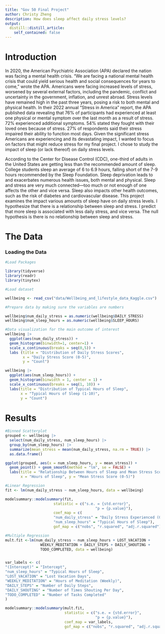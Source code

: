 ```yaml
---
title: "Gov 50 Final Project"
author: Christy Zheng
description: How does sleep affect daily stress levels?
output:
  distill::distill_article:
    self_contained: false
---
```


# Introduction

In 2020, the American Psychiatric Association (APA) declared the nation was 
facing a mental health crisis. "We are facing a national mental health crisis 
that could yield serious health and social consequences for years to come," 
wrote the APA. Americans were facing increased levels of stress, worsened by 
several external factors, including the pandemic, conflict and uncertainty in 
the government, inflation, and unrest abroad. Stress levels have remained high 
in the past three years, posing a risk to both mental and physical health. In 
their 2022 annual "Stress in America" report, the APA published data revealing 
that 76% of participants had experienced at least one physical or mental symptom
over the last month as a result of stress. 72% experienced additional symptoms. 
54% stated they fought with their loved ones because of stress. 27% of 
respondents said their stress impaired their ability to function most days. 
Given the significant stress Americans are experiencing and its devastating 
impact, I wanted to focus on factors that might reduce stress for my final 
project. I chose to study the impact of sleep (or lack thereof) on daily stress 
levels.

According to the Center for Disease Control (CDC), one-third of adults in the 
United States are getting less than the recommended amount of sleep. College 
students sleep an average of 6 to 6.9 hours, falling short of the 7-9 hours 
recommended by the Sleep Foundation. Sleep deprivation leads to and exacerbates 
numerous health issues, both mental and physical. Sleep and stress are very much
connected—too much or not enough of one affects the other and vice versa. Sleep 
also impacts other health outcomes, such as the risk of diabetes and 
cardiovascular disease. This project examines the impact various amounts of 
sleep have on daily stress levels. I hypothesize that there is a relationship 
between sleep and stress. I predict that more sleep is associated with less 
daily stress, and vice versa. The null hypothesis is there is no relationship 
between sleep and stress. 

# The Data

### Loading the Data

```r
#Load Packages

library(tidyverse)
library(readr)
library(tinytex)

#Load dataset

wellbeing <- read_csv("data/Wellbeing_and_lifestyle_data_Kaggle.csv")

#Prepare data by making sure the variables are numbers

wellbeing$num_daily_stress = as.numeric(wellbeing$DAILY_STRESS)
wellbeing$num_sleep_hours = as.numeric(wellbeing$SLEEP_HOURS)

#Data visualization for the main outcome of interest
wellbeing |>
  ggplot(aes(num_daily_stress)) +
  geom_histogram(binwidth=1, center=1) +
  scale_x_continuous(breaks = seq(0,5)) +
  labs (title = "Distribution of Daily Stress Scores", 
        x = "Daily Stress Score (0-5)",
        y = "Count")

wellbeing |>
  ggplot(aes(num_sleep_hours)) +
  geom_histogram(binwidth = 1, center = 1) +
  scale_x_continuous(breaks = seq(1, 10)) +
  labs(title = "Distribution of Typical Hours of Sleep",
       x = "Typical Hours of Sleep (1-10)",
       y = "Count")

```

# Results

```r
#Binned Scatterplot
grouped <- wellbeing |>
  select(num_daily_stress, num_sleep_hours) |>
  group_by(num_sleep_hours) |>
  summarize(mean_stress = mean(num_daily_stress, na.rm = TRUE)) |>
  as.data.frame()

ggplot(grouped, aes(x = num_sleep_hours, y = mean_stress)) +
  geom_point() + geom_smooth(method = "lm", se = FALSE) +
  labs(title = "Relationship Between Hours of Sleep and Mean Stress Score", 
       x = "Hours of Sleep", y = "Mean Stress Score (0-5)")

#Linear Regression
fit <- lm(num_daily_stress ~ num_sleep_hours, data = wellbeing)

modelsummary::modelsummary(fit,
                      statistic = c("s.e. = {std.error}",
                                         "p = {p.value}"),
                      coef_map = c(
                      "num_daily_stress" = "Daily Stress Experienced (0-5)", 
                      "num_sleep_hours" = "Typical Hours of Sleep"),
                      gof_map = c("nobs", "r.squared", "adj.r.squared"))

#Multiple Regression
mult.fit <-lm(num_daily_stress ~ num_sleep_hours + LOST_VACATION + 
                WEEKLY_MEDITATION + DAILY_STEPS + DAILY_SHOUTING + 
                TODO_COMPLETED, data = wellbeing)


var_labels <- c(
"(Intercept)" = "Intercept",
"num_sleep_hours" = "Typical Hours of Sleep",
"LOST_VACATION" = "Lost Vacation Days",
"WEEKLY_MEDITATION" = "Hours of Meditation (Weekly)",
"DAILY_STEPS" = "Number of Daily Steps",
"DAILY_SHOUTING" = "Number of Times Shouting Per Day",
"TODO_COMPLETED" = "Number of Tasks Completed"
)

modelsummary::modelsummary(mult.fit,
                           statistic = c("s.e. = {std.error}",
                                         "p = {p.value}"),
                           coef_map = var_labels,
                           gof_map = c("nobs", "r.squared", "adj.r.squared"))
```
